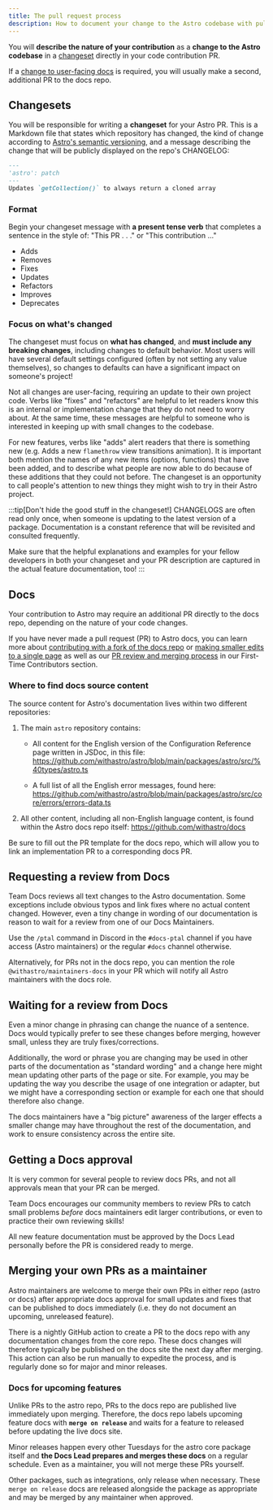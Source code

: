 ```yaml
---
title: The pull request process
description: How to document your change to the Astro codebase with pull requests.
---
```


You will **describe the nature of your contribution** as a **change to the Astro codebase** in a [changeset](#changesets) directly in your code contribution PR.

If a [change to user-facing docs](#docs) is required, you will usually make a second, additional PR to the docs repo.

## Changesets

You will be responsible for writing a **changeset** for your Astro PR. This is a Markdown file that states which repository has changed, the kind of change according to [Astro's semantic versioning](https://docs.astro.build/en/upgrade-astro/#semantic-versioning), and a message describing the change that will be publicly displayed on the repo's CHANGELOG:

```md title="my-super-cool-changeset.md"
---
'astro': patch
---
Updates `getCollection()` to always return a cloned array
```

### Format

Begin your changeset message with **a present tense verb** that completes a sentence in the style of: "This PR . . ." or "This contribution ..."

- Adds
- Removes
- Fixes
- Updates
- Refactors
- Improves
- Deprecates

### Focus on what's changed

The changeset must focus on **what has changed**, and **must include any breaking changes**, including changes to default behavior. Most users will have several default settings configured (often by not setting any value themselves), so changes to defaults can have a significant impact on someone's project!

Not all changes are user-facing, requiring an update to their own project code. Verbs like "fixes" and "refactors" are helpful to let readers know this is an internal or implementation change that they do not need to worry about. At the same time, these messages are helpful to someone who is interested in keeping up with small changes to the codebase. 

For new features, verbs like "adds" alert readers that there is something new (e.g. Adds a new `flamethrow` view transitions animation). It is important both mention the names of any new items (options, functions) that have been added, and to describe what people are now able to do because of these additions that they could not before. The changeset is an opportunity to call people's attention to new things they might wish to try in their Astro project.

:::tip[Don't hide the good stuff in the changeset!]
CHANGELOGS are often read only once, when someone is updating to the latest version of a package. Documentation is a constant reference that will be revisited and consulted frequently.

Make sure that the helpful explanations and examples for your fellow developers in both your changeset and your PR description are captured in the actual feature documentation, too!
:::

## Docs

Your contribution to Astro may require an additional PR directly to the docs repo, depending on the nature of your code changes.

If you have never made a pull request (PR) to Astro docs, you can learn more about [contributing with a fork of the docs repo](/first-time/larger-contributions/) or [making smaller edits to a single page](/first-time/edit-single-page/) as well as our [PR review and merging process](/first-time/pr-review-process/) in our First-Time Contributors section.

### Where to find docs source content

The source content for Astro's documentation lives within two different repositories:

1. The main `astro` repository contains:

    - All content for the English version of the Configuration Reference page written in JSDoc, in this file: https://github.com/withastro/astro/blob/main/packages/astro/src/%40types/astro.ts 

    - A full list of all the English error messages, found here: https://github.com/withastro/astro/blob/main/packages/astro/src/core/errors/errors-data.ts

2. All other content, including all non-English language content, is found within the Astro docs repo itself: https://github.com/withastro/docs 

Be sure to fill out the PR template for the docs repo, which will allow you to link an implementation PR to a corresponding docs PR.


## Requesting a review from Docs

Team Docs reviews all text changes to the Astro documentation. Some exceptions include obvious typos and link fixes where no actual content changed. However, even a tiny change in wording of our documentation is reason to wait for a review from one of our Docs Maintainers.

Use the `/ptal` command in Discord in the `#docs-ptal` channel if you have access (Astro maintainers) or the regular `#docs` channel otherwise. 

Alternatively, for PRs not in the docs repo, you can mention the role `@withastro/maintainers-docs` in your PR which will notify all Astro maintainers with the docs role.

## Waiting for a review from Docs

Even a minor change in phrasing can change the nuance of a sentence. Docs would typically prefer to see these changes before merging, however small, unless they are truly fixes/corrections.

Additionally, the word or phrase you are changing may be used in other parts of the documentation as "standard wording" and a change here might mean updating other parts of the page or site. For example, you may be updating the way you describe the usage of one integration or adapter, but we might have a corresponding section or example for each one that should therefore also change.

The docs maintainers have a "big picture" awareness of the larger effects a smaller change may have throughout the rest of the documentation, and work to ensure consistency across the entire site.

## Getting a Docs approval

It is very common for several people to review docs PRs, and not all approvals mean that your PR can be merged.

Team Docs encourages our community members to review PRs to catch small problems *before* docs maintainers edit larger contributions, or even to practice their own reviewing skills!

All new feature documentation must be approved by the Docs Lead personally before the PR is considered ready to merge.

## Merging your own PRs as a maintainer

Astro maintainers are welcome to merge their own PRs in either repo (astro or docs) after appropriate docs approval for small updates and fixes that can be published to docs immediately (i.e. they do not document an upcoming, unreleased feature).

There is a nightly GitHub action to create a PR to the docs repo with any documentation changes from the core repo. These docs changes will therefore typically be published on the docs site the next day after merging. This action can also be run manually to expedite the process, and is regularly done so for major and minor releases.

### Docs for upcoming features
Unlike PRs to the astro repo, PRs to the docs repo are published live immediately upon merging. Therefore, the docs repo labels upcoming feature docs with **`merge on release`** and waits for a feature to released before updating the live docs site.

Minor releases happen every other Tuesdays for the astro core package itself and **the Docs Lead prepares and merges these docs** on a regular schedule. Even as a maintainer, you will not merge these PRs yourself.

Other packages, such as integrations, only release when necessary. These `merge on release` docs are released alongside the package as appropriate and may be merged by any maintainer when approved.







